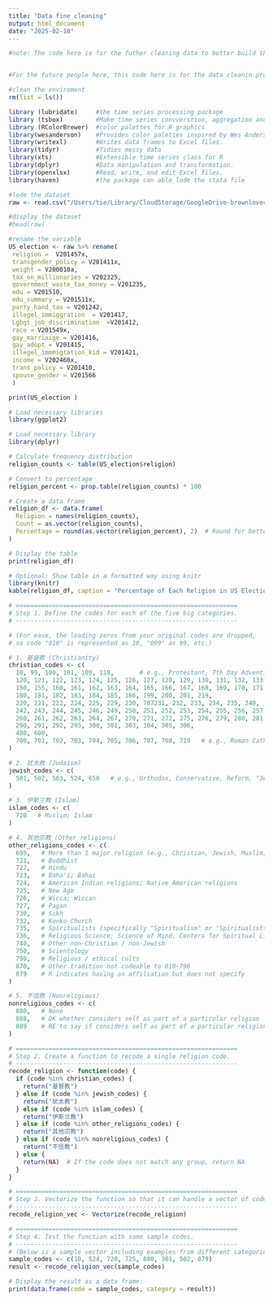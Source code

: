 ```yaml
---
title: "Data fine cleaning"
output: html_document
date: "2025-02-10"
---
```

```r
#note: The code here is for the futher cleaning data to better build the model. 



```


```r
#For the future people here, this code here is for the data cleanin process of the 2020 American National election selection data.

#clean the enviroment
rm(list = ls())

library (lubridate)     #the time series processing package
library (tsbox)         #Make time series convverstion, aggregation and plotting simple
library (RColorBrewer)  #color palettes for R graphics
library(wesanderson)    #Provides color palettes inspired by Wes Anderson films.
library(writexl)        #Writes data frames to Excel files.
library(tidyr)          #Tidies messy data   
library(xts)            #Extensible time series class for R   
library(dplyr)          #Data manipulation and transformation.
library(openxlsx)       #Read, write, and edit Excel files.
library(haven)          #the package can able lode the stata file

```

```r
#lode the dataset
raw <- read.csv("/Users/tie/Library/CloudStorage/GoogleDrive-brownlovecake2009@gmail.com/我的云端硬盘/Mac things/2025 winter/Data 5000/Data 5000 group project/The data cleaning work/data/cleaned_data.csv")

```

```R
#display the dataset
#head(raw)

#rename the variable
US_election <- raw %>% rename(
 religion =  V201457x,
 transgender_policy = V201411x, 
 weight = V200010a,
 tax_on_millionaries = V202325,
 government_waste_tax_money = V201235,
 edu = V201510,
 edu_summary = V201511x,
 party_hand_tax = V201242,
 illegel_immiggration  = V201417,
 Lgbgt_job_discrimination  =V201412, 
 race = V201549x,
 gay_marriaige = V201416, 
 gay_adopt = V201415,
 illegel_immmigtation_kid = V201421,
 income = V202468x, 
 trans_policy = V201410, 
 spouse_gender = V201566
 )

print(US_election )

```

```r

# Load necessary libraries
library(ggplot2)

# Load necessary library
library(dplyr)

# Calculate frequency distribution
religion_counts <- table(US_election$religion)

# Convert to percentage
religion_percent <- prop.table(religion_counts) * 100

# Create a data frame
religion_df <- data.frame(
  Religion = names(religion_counts),
  Count = as.vector(religion_counts),
  Percentage = round(as.vector(religion_percent), 2)  # Round for better readability
)

# Display the table
print(religion_df)

# Optional: Show table in a formatted way using knitr
library(knitr)
kable(religion_df, caption = "Percentage of Each Religion in US Election Dataset")

```

```r
# =============================================================
# Step 1. Define the codes for each of the five big categories.
# -------------------------------------------------------------

# (For ease, the leading zeros from your original codes are dropped,
# so code "010" is represented as 10, "099" as 99, etc.)

# 1. 基督教 (Christianity) 
christian_codes <- c(
  10, 99, 100, 101, 109, 110,       # e.g., Protestant, 7th Day Adventist, etc.
  120, 121, 122, 123, 124, 125, 126, 127, 128, 129, 130, 131, 132, 133, 134, 135, 136, 149,
  150, 155, 160, 161, 162, 163, 164, 165, 166, 167, 168, 169, 170, 171,
  180, 181, 182, 183, 184, 185, 186, 199, 200, 201, 219,
  220, 221, 222, 224, 225, 229, 230, 787231, 232, 233, 234, 235, 240,
  242, 243, 244, 245, 246, 249, 250, 251, 252, 253, 254, 255, 256, 257, 258,
  260, 261, 262, 263, 264, 267, 270, 271, 272, 275, 276, 279, 280, 281, 289,
  290, 291, 292, 293, 300, 301, 303, 304, 305, 306,
  400, 600,
  700, 701, 702, 703, 704, 705, 706, 707, 708, 719   # e.g., Roman Catholic and various Orthodox denominations
)

# 2. 犹太教 (Judaism)
jewish_codes <- c(
  501, 502, 503, 524, 650   # e.g., Orthodox, Conservative, Reform, "Jewish, other" and Messianic Judaism
)

# 3. 伊斯兰教 (Islam)
islam_codes <- c(
  720   # Muslim; Islam
)

# 4. 其他宗教 (Other religions)
other_religions_codes <- c(
  695,   # More than 1 major religion (e.g., Christian, Jewish, Muslim, etc.)
  721,   # Buddhist
  722,   # Hindu
  723,   # Baha'i; Bahai
  724,   # American Indian religions; Native American religions
  725,   # New Age
  726,   # Wicca; Wiccan
  727,   # Pagan
  730,   # Sikh
  732,   # Konko Church
  735,   # Spiritualists (specifically "Spiritualism" or "Spiritualists")
  736,   # Religious Science; Science of Mind; Centers for Spiritual Living
  740,   # Other non-Christian / non-Jewish
  750,   # Scientology
  790,   # Religious / ethical cults
  870,   # Other tradition not codeable to 010-790
  879    # R indicates having an affiliation but does not specify
)

# 5. 不信教 (Nonreligious)
nonreligious_codes <- c(
  880,   # None
  888,   # DK whether considers self as part of a particular religion
  889    # RE to say if considers self as part of a particular religion
)

# =============================================================
# Step 2. Create a function to recode a single religion code.
# -------------------------------------------------------------
recode_religion <- function(code) {
  if (code %in% christian_codes) {
    return("基督教")
  } else if (code %in% jewish_codes) {
    return("犹太教")
  } else if (code %in% islam_codes) {
    return("伊斯兰教")
  } else if (code %in% other_religions_codes) {
    return("其他宗教")
  } else if (code %in% nonreligious_codes) {
    return("不信教")
  } else {
    return(NA)  # If the code does not match any group, return NA
  }
}

# =============================================================
# Step 3. Vectorize the function so that it can handle a vector of codes.
# -------------------------------------------------------------
recode_religion_vec <- Vectorize(recode_religion)

# =============================================================
# Step 4. Test the function with some sample codes.
# -------------------------------------------------------------
# (Below is a sample vector including examples from different categories.)
sample_codes <- c(10, 524, 720, 725, 880, 301, 502, 879)
result <- recode_religion_vec(sample_codes)

# Display the result as a data frame:
print(data.frame(code = sample_codes, category = result))


```